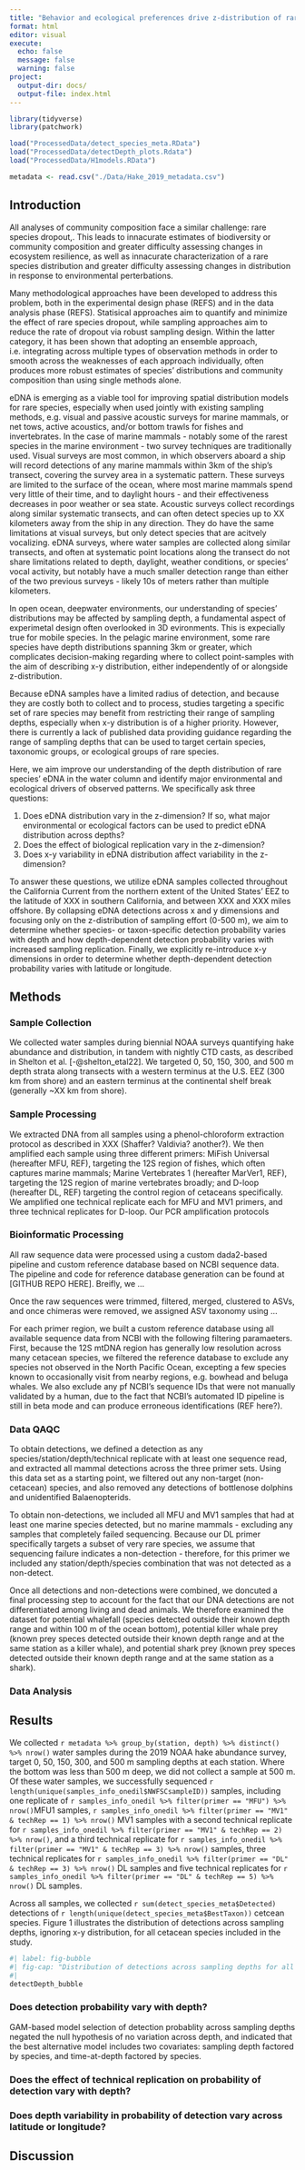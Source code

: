 ```yaml
---
title: "Behavior and ecological preferences drive z-distribution of rare species eDNA in pelagic marine environments"
format: html
editor: visual
execute:
  echo: false
  message: false
  warning: false
project:
  output-dir: docs/
  output-file: index.html
---
```


```r
library(tidyverse)
library(patchwork)

load("ProcessedData/detect_species_meta.RData")
load("ProcessedData/detectDepth_plots.Rdata")
load("ProcessedData/H1models.RData")

metadata <- read.csv("./Data/Hake_2019_metadata.csv")
```

## Introduction

All analyses of community composition face a similar challenge: rare species dropout,. This leads to innacurate estimates of biodiversity or community composition and greater difficulty assessing changes in ecosystem resilience, as well as innacurate characterization of a rare species distribution and greater difficulty assessing changes in distribution in response to environmental perterbations.

Many methodological approaches have been developed to address this problem, both in the experimental design phase (REFS) and in the data analysis phase (REFS). Statisical approaches aim to quantify and minimize the effect of rare species dropout, while sampling approaches aim to reduce the rate of dropout via robust sampling design. Within the latter category, it has been shown that adopting an ensemble approach, i.e. integrating across multiple types of observation methods in order to smooth across the weaknesses of each approach individually, often produces more robust estimates of species' distributions and community composition than using single methods alone.

eDNA is emerging as a viable tool for improving spatial distribution models for rare species, especially when used jointly with existing sampling methods, e.g. visual and passive acoustic surveys for marine mammals, or net tows, active acoustics, and/or bottom trawls for fishes and invertebrates. In the case of marine mammals - notably some of the rarest species in the marine environment - two survey techniques are traditionally used. Visual surveys are most common, in which observers aboard a ship will record detections of any marine mammals within 3km of the ship's transect, covering the survey area in a systematic pattern. These surveys are limited to the surface of the ocean, where most marine mammals spend very little of their time, and to daylight hours - and their effectiveness decreases in poor weather or sea state. Acoustic surveys collect recordings along similar systematic transects, and can often detect species up to XX kilometers away from the ship in any direction. They do have the same limitations at visual surveys, but only detect species that are acitvely vocalizing. eDNA surveys, where water samples are collected along similar transects, and often at systematic point locations along the transect do not share limitations related to depth, daylight, weather conditions, or species' vocal activity, but notably have a much smaller detection range than either of the two previous surveys - likely 10s of meters rather than multiple kilometers.

In open ocean, deepwater environments, our understanding of species' distributions may be affected by sampling depth, a fundamental aspect of experimetal design often overlooked in 3D evironments. This is expecially true for mobile species. In the pelagic marine environment, some rare species have depth distributions spanning 3km or greater, which complicates decision-making regarding where to collect point-samples with the aim of describing x-y distribution, either independently of or alongside z-distribution.

Because eDNA samples have a limited radius of detection, and because they are costly both to collect and to process, studies targeting a specific set of rare species may benefit from restricting their range of sampling depths, especially when x-y distribution is of a higher priority. However, there is currently a lack of published data providing guidance regarding the range of sampling depths that can be used to target certain species, taxonomic groups, or ecological groups of rare species.

Here, we aim improve our understanding of the depth distribution of rare species' eDNA in the water column and identify major environmental and ecological drivers of observed patterns. We specifically ask three questions:

1. Does eDNA distribution vary in the z-dimension? If so, what major environmental or ecological factors can be used to predict eDNA distribution across depths?
2. Does the effect of biological replication vary in the z-dimension? 
3. Does x-y variability in eDNA distribution affect variability in the z-dimension?

To answer these questions, we utilize eDNA samples collected throughout the California Current from the northern extent of the United States' EEZ to the latitude of XXX in southern California, and between XXX and XXX miles offshore. By collapsing eDNA detections across x and y dimensions and focusing only on the z-distribution of sampling effort (0-500 m), we aim to determine whether species- or taxon-specific detection probability varies with depth and how depth-dependent detection probability varies with increased sampling replication. Finally, we explicitly re-introduce x-y dimensions in order to determine whether depth-dependent detection probability varies with latitude or longitude.

## Methods

### Sample Collection

We collected water samples during biennial NOAA surveys quantifying hake abundance and distribution, in tandem with nightly CTD casts, as described in Shelton et al. \[-\@shelton_etal22\]. We targeted 0, 50, 150, 300, and 500 m depth strata along transects with a western terminus at the U.S. EEZ (300 km from shore) and an eastern terminus at the continental shelf break (generally \~XX km from shore).

### Sample Processing

We extracted DNA from all samples using a phenol-chloroform extraction protocol as described in XXX (Shaffer? Valdivia? another?). We then amplified each sample using three different primers: MiFish Universal (hereafter MFU, REF), targeting the 12S region of fishes, which often captures marine mammals; Marine Vertebrates 1 (hereafter MarVer1, REF), targeting the 12S region of marine vertebrates broadly; and D-loop (hereafter DL, REF) targeting the control region of cetaceans specifically. We amplified one technical replicate each for MFU and MV1 primers, and three technical replicates for D-loop. Our PCR amplification protocols

### Bioinformatic Processing

All raw sequence data were processed using a custom dada2-based pipeline and custom reference database based on NCBI sequence data. The pipeline and code for reference database generation can be found at \[GITHUB REPO HERE\]. Breifly, we ...

Once the raw sequences were trimmed, filtered, merged, clustered to ASVs, and once chimeras were removed, we assigned ASV taxonomy using ...

For each primer region, we built a custom reference database using all available sequence data from NCBI with the following filtering paramaeters. First, because the 12S mtDNA region has generally low resolution across many cetacean species, we filtered the reference database to exclude any species not observed in the North Pacific Ocean, excepting a few species known to occasionally visit from nearby regions, e.g. bowhead and beluga whales. We also exclude any pf NCBI's sequence IDs that were not manually validated by a human, due to the fact that NCBI's automated ID pipeline is still in beta mode and can produce erroneous identifications (REF here?).

### Data QAQC

To obtain detections, we defined a detection as any species/station/depth/technical replicate with at least one sequence read, and extracted all mammal detections across the three primer sets. Using this data set as a starting point, we filtered out any non-target (non-cetacean) species, and also removed any detections of bottlenose dolphins and unidentified Balaenopterids.

To obtain non-detections, we included all MFU and MV1 samples that had at least one marine species detected, but no marine mammals - excluding any samples that completely failed sequencing. Because our DL primer specifically targets a subset of very rare species, we assume that sequencing failure indicates a non-detection - therefore, for this primer we included any station/depth/species combination that was not detected as a non-detect.

Once all detections and non-detections were combined, we doncuted a final processing step to account for the fact that our DNA detections are not differentiated among living and dead animals. We therefore examined the dataset for potential whalefall (species detected outside their known depth range and within 100 m of the ocean bottom), potential killer whale prey (known prey speces detected outside their known depth range and at the same station as a killer whale), and potential shark prey (known prey speces detected outside their known depth range and at the same station as a shark).

### Data Analysis

## Results

We collected `r metadata %>% group_by(station, depth) %>% distinct() %>% nrow()` water samples during the 2019 NOAA hake abundance survey, target 0, 50, 150, 300, and 500 m sampling depths at each station. Where the bottom was less than 500 m deep, we did not collect a sample at 500 m. Of these water samples, we successfully sequenced `r length(unique(samples_info_onedil$NWFSCsampleID))` samples, including one replicate of `r samples_info_onedil %>% filter(primer == "MFU") %>% nrow()`MFU1 samples, `r samples_info_onedil %>% filter(primer == "MV1" & techRep == 1) %>% nrow()` MV1 samples with a second technical replicate for `r samples_info_onedil %>% filter(primer == "MV1" & techRep == 2) %>% nrow()`, and a third technical replicate for `r samples_info_onedil %>% filter(primer == "MV1" & techRep == 3) %>% nrow()` samples, three technical replicates for `r samples_info_onedil %>% filter(primer == "DL" & techRep == 3) %>% nrow()` DL samples and five technical replicates for `r samples_info_onedil %>% filter(primer == "DL" & techRep == 5) %>% nrow()` DL samples.

Across all samples, we collected `r sum(detect_species_meta$Detected)` detections of `r length(unique(detect_species_meta$BestTaxon))` cetcean species. Figure 1 illustrates the distribution of detections across sampling depths, ignoring x-y distribution, for all cetacean species included in the study.

```r
#| label: fig-bubble
#| fig-cap: "Distribution of detections across sampling depths for all species included in the study. Species are grouped as follows: Baleen whales includes the Balaenopteridae, Balaenidae, and Eschericthidae; Dolphins/Porpoises includes all Delphinidae and Phocoenidae; Beaked whales includes all Ziphiidae."
#| 
detectDepth_bubble
```

### Does detection probability vary with depth?

GAM-based model selection of detection probablity across sampling depths negated the null hypothesis of no variation across depth, and indicated that the best alternative model includes two covariates: sampling depth factored by species, and time-at-depth factored by species.

### Does the effect of technical replication on probability of detection vary with depth?

### Does depth variability in probability of detection vary across latitude or longitude?
## Discussion
